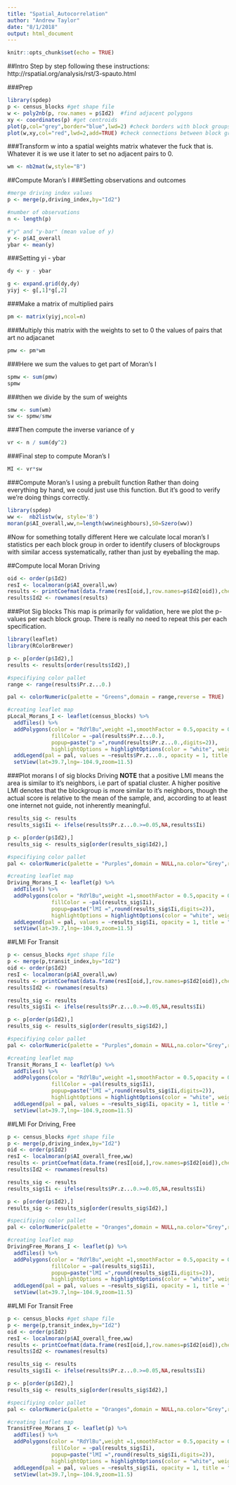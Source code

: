 ```yaml
---
title: "Spatial_Autocorrelation"
author: "Andrew Taylor"
date: "8/1/2018"
output: html_document
---
```


```r
knitr::opts_chunk$set(echo = TRUE)
```

##Intro
Step by step following these instructions: http://rspatial.org/analysis/rst/3-spauto.html

###Prep
```r
library(spdep)
p <- census_blocks #get shape file
w <- poly2nb(p, row.names = p$Id2)  #find adjacent polygons
xy <- coordinates(p) #get centroids
plot(p,col="grey",border="blue",lwd=2) #check borders with block groups
plot(w,xy,col="red",lwd=2,add=TRUE) #check connections between block groups
```

###Transform w into a spatial weights matrix
whatever the fuck that is. Whatever it is we use it later to set no adjacent pairs to 0. 
```r
wm <- nb2mat(w,style="B")
```


##Compute Moran's I
###Setting observations and outcomes
```r
#merge driving index values
p <- merge(p,driving_index,by="Id2")

#number of observations
n <- length(p)

#"y" and "y-bar" (mean value of y)
y <- p$AI_overall
ybar <- mean(y)
```

###Setting yi - ybar
```r
dy <- y - ybar

g <- expand.grid(dy,dy)
yiyj <- g[,1]*g[,2]
```

###Make a matrix of multiplied pairs
```r
pm <- matrix(yiyj,ncol=n)
```

###Multiply this matrix with the weights to set to 0 the values of pairs that art no adjacanet
```r
pmw <- pm*wm
```

###Here we sum the values to get part of Moran's I
```r
spmw <- sum(pmw)
spmw
```

###then we divide by the sum of weights
```r
smw <- sum(wm)
sw <- spmw/smw
```

###Then compute the inverse variance of y
```r
vr <- n / sum(dy^2)
```

###Final step to compute Moran's I
```r
MI <- vr*sw
```

###Compute Moran's I using a prebuilt function
Rather than doing everything by hand, we could just use this function. But it's good to verify we're doing things correctly. 
```r
library(spdep)
ww <-  nb2listw(w, style='B')
moran(p$AI_overall,ww,n=length(ww$neighbours),S0=Szero(ww))
```

#Now for something totally different
Here we calculate local moran's I statistics per each block group in order to identify clusers of blockgroups with similar access systematically, rather than just by eyeballing the map. 

##Compute local Moran Driving
```r
oid <- order(p$Id2)
resI <- localmoran(p$AI_overall,ww)
results <- printCoefmat(data.frame(resI[oid,],row.names=p$Id2[oid]),check.names=false)
results$Id2 <- rownames(results)
```

###Plot Sig blocks
This map is primarily for validation, here we plot the p-values per each block group. There is really no need to repeat this per each specification. 
```r
library(leaflet)
library(RColorBrewer)

p <- p[order(p$Id2),]
results <- results[order(results$Id2),]

#specifiying color pallet
range <- range(results$Pr.z...0.)

pal <- colorNumeric(palette = "Greens",domain = range,reverse = TRUE)

#creating leaflet map
pLocal_Morans_I <- leaflet(census_blocks) %>%
  addTiles() %>%
  addPolygons(color = "RdYlBu",weight =1,smoothFactor = 0.5,opacity = 0.5,fillOpacity = 0.9,
              fillColor = ~pal(results$Pr.z...0.),
              popup=paste("p =",round(results$Pr.z...0.,digits=2)),
              highlightOptions = highlightOptions(color = "white", weight = 0.1)) %>%
  addLegend(pal = pal, values = ~results$Pr.z...0., opacity = 1, title = "p value") %>%
  setView(lat=39.7,lng=-104.9,zoom=11.5)
```

###Plot morans I of sig blocks Driving
**NOTE** that a positive LMI means the area is similar to it's neighbors, i.e part of spatial cluster. A higher positive LMI denotes that the blockgroup is more similar to it's neighbors, though the actual score is relative to the mean of the sample, and, according to at least one internet not guide, not inherently meaningful. 
```r
results_sig <- results
results_sig$Ii <- ifelse(results$Pr.z...0.>=0.05,NA,results$Ii)

p <- p[order(p$Id2),]
results_sig <- results_sig[order(results_sig$Id2),]

#specifiying color pallet
pal <- colorNumeric(palette = "Purples",domain = NULL,na.color="Grey",reverse=TRUE)

#creating leaflet map
Driving_Morans_I <- leaflet(p) %>%
  addTiles() %>%
  addPolygons(color = "RdYlBu",weight =1,smoothFactor = 0.5,opacity = 0.5,fillOpacity = 0.9,
              fillColor = ~pal(results_sig$Ii),
              popup=paste("lMI =",round(results_sig$Ii,digits=2)),
              highlightOptions = highlightOptions(color = "white", weight = 0.1)) %>%
  addLegend(pal = pal, values = ~results_sig$Ii, opacity = 1, title = "Driving LMI") %>%
  setView(lat=39.7,lng=-104.9,zoom=11.5)
```

##LMI For Transit
```r
p <- census_blocks #get shape file
p <- merge(p,transit_index,by="Id2")
oid <- order(p$Id2)
resI <- localmoran(p$AI_overall,ww)
results <- printCoefmat(data.frame(resI[oid,],row.names=p$Id2[oid]),check.names=false)
results$Id2 <- rownames(results)

results_sig <- results
results_sig$Ii <- ifelse(results$Pr.z...0.>=0.05,NA,results$Ii)

p <- p[order(p$Id2),]
results_sig <- results_sig[order(results_sig$Id2),]

#specifiying color pallet
pal <- colorNumeric(palette = "Purples",domain = NULL,na.color="Grey",reverse=TRUE)

#creating leaflet map
Transit_Morans_I <- leaflet(p) %>%
  addTiles() %>%
  addPolygons(color = "RdYlBu",weight =1,smoothFactor = 0.5,opacity = 0.5,fillOpacity = 0.9,
              fillColor = ~pal(results_sig$Ii),
              popup=paste("lMI =",round(results_sig$Ii,digits=2)),
              highlightOptions = highlightOptions(color = "white", weight = 0.1)) %>%
  addLegend(pal = pal, values = ~results_sig$Ii, opacity = 1, title = "Transit LMI") %>%
  setView(lat=39.7,lng=-104.9,zoom=11.5)
```

##LMI For Driving, Free
```r
p <- census_blocks #get shape file
p <- merge(p,driving_index,by="Id2")
oid <- order(p$Id2)
resI <- localmoran(p$AI_overall_free,ww)
results <- printCoefmat(data.frame(resI[oid,],row.names=p$Id2[oid]),check.names=false)
results$Id2 <- rownames(results)

results_sig <- results
results_sig$Ii <- ifelse(results$Pr.z...0.>=0.05,NA,results$Ii)

p <- p[order(p$Id2),]
results_sig <- results_sig[order(results_sig$Id2),]

#specifiying color pallet
pal <- colorNumeric(palette = "Oranges",domain = NULL,na.color="Grey",reverse=TRUE)

#creating leaflet map
DrivingFree_Morans_I <- leaflet(p) %>%
  addTiles() %>%
  addPolygons(color = "RdYlBu",weight =1,smoothFactor = 0.5,opacity = 0.5,fillOpacity = 0.9,
              fillColor = ~pal(results_sig$Ii),
              popup=paste("lMI =",round(results_sig$Ii,digits=2)),
              highlightOptions = highlightOptions(color = "white", weight = 0.1)) %>%
  addLegend(pal = pal, values = ~results_sig$Ii, opacity = 1, title = "Driving-Free LMI") %>%
  setView(lat=39.7,lng=-104.9,zoom=11.5)
```

##LMI For Transit Free
```r
p <- census_blocks #get shape file
p <- merge(p,transit_index,by="Id2")
oid <- order(p$Id2)
resI <- localmoran(p$AI_overall_free,ww)
results <- printCoefmat(data.frame(resI[oid,],row.names=p$Id2[oid]),check.names=false)
results$Id2 <- rownames(results)

results_sig <- results
results_sig$Ii <- ifelse(results$Pr.z...0.>=0.05,NA,results$Ii)

p <- p[order(p$Id2),]
results_sig <- results_sig[order(results_sig$Id2),]

#specifiying color pallet
pal <- colorNumeric(palette = "Oranges",domain = NULL,na.color="Grey",reverse=TRUE)

#creating leaflet map
TransitFree_Morans_I <- leaflet(p) %>%
  addTiles() %>%
  addPolygons(color = "RdYlBu",weight =1,smoothFactor = 0.5,opacity = 0.5,fillOpacity = 0.9,
              fillColor = ~pal(results_sig$Ii),
              popup=paste("lMI =",round(results_sig$Ii,digits=2)),
              highlightOptions = highlightOptions(color = "white", weight = 0.1)) %>%
  addLegend(pal = pal, values = ~results_sig$Ii, opacity = 1, title = "Transit-Free LMI") %>%
  setView(lat=39.7,lng=-104.9,zoom=11.5)
```


